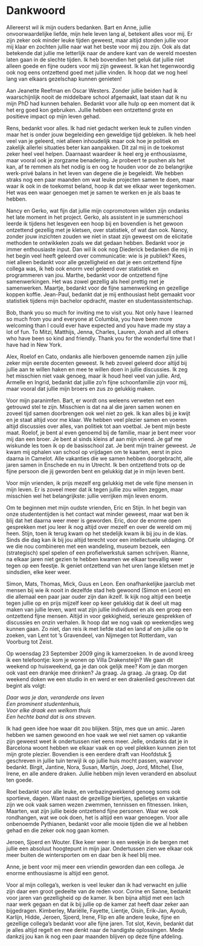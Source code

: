# Dankwoord {-}

\chaptermark{DANKWOORD}
\thispagestyle{empty}
\markboth{DANKWOORD}{DANKWOORD}


Allereerst wil ik mijn ouders bedanken. Bart en Anne, jullie onvoorwaardelijke liefde, mijn hele leven lang al, betekent alles voor mij. Er zijn zeker ook minder leuke tijden geweest, maar altijd stonden jullie voor mij klaar en zochten jullie naar wat het beste voor mij zou zijn. Ook als dat betekende dat jullie me letterlijk naar de andere kant van de wereld moesten laten gaan in de slechte tijden. Ik heb bovendien het geluk dat jullie niet alleen goede en fijne ouders voor mij zijn geweest. Ik kan het tegenwoordig ook nog eens ontzettend goed met jullie vinden. Ik hoop dat we nog heel lang van elkaars gezelschap kunnen genieten!

Aan Jeanette Reefman en Oscar Westers. Zonder jullie beiden had ik waarschijnlijk nooit de middelbare school afgemaakt, laat staan dat ik nu mijn PhD had kunnen behalen. Bedankt voor alle hulp op een moment dat ik het erg goed kon gebruiken. Jullie hebben een ontzettend grote en positieve impact op mijn leven gehad. 

Rens, bedankt voor alles. Ik had niet gedacht werken leuk te zullen vinden maar het is onder jouw begeleiding een geweldige tijd gebleken. Ik heb heel veel van je geleerd, niet alleen inhoudelijk maar ook hoe je politiek en zakelijk allerlei situaties beter kan aanpakken. Dit zal mij in de toekomst zeker heel veel helpen. Daarnaast waardeer ik heel erg je enthousiasme, maar vooral ook je zorgzame benadering. Je probeert te pushen als het kan, af te remmen als het nodig is en oog te houden voor de zo belangrijke werk-privé balans in het leven van degene die je begeleidt. We hebben straks nog een paar maanden om wat leuke projecten samen te doen, maar waar ik ook in de toekomst beland, hoop ik dat we elkaar weer tegenkomen. Het was een waar genoegen met je samen te werken en je als baas te hebben.

Nancy en Gerko, wat fijn dat jullie mijn copromotoren wilden zijn ondanks het late moment in het project. Gerko, als assistent in je summerschool leerde ik tijdens het lesgeven een hoop bij en bovendien is het gewoon ontzettend gezellig met je kletsen, over statistiek, of wat dan ook. Nancy, zonder jouw inzichten zouden we niet in staat zijn geweest om de elicitatie methoden te ontwikkelen zoals we dat gedaan hebben. Bedankt voor je immer enthousiaste input. Dan wil ik ook nog Diederick bedanken die mij in het begin veel heeft geleerd over communicatie: wie is je publiek? Kees, niet alleen bedankt voor alle gezelligheid en dat je een ontzettend fijne collega was, ik heb ook enorm veel geleerd over statistiek en programmeren van jou. Marthe, bedankt voor de ontzettend fijne samenwerkingen. Het was zowel gezellig als heel prettig met je samenwerken. Maartje, bedankt voor de fijne samenwerking en gezellige koppen koffie. Jean-Paul, bedankt dat je mij enthousiast hebt gemaakt voor statistiek tijdens mijn bachelor opdracht, master en studentassistentschap.  

\newpage

Bob, thank you so much for inviting me to visit you. Not only have I learned so much from you and everyone at Columbia, you have been more welcoming than I could ever have expected and you have made my stay a lot of fun. To Mitzi, Matthijs, Jenna, Charles, Lauren, Jonah and all others who have been so kind and friendly. Thank you for the wonderful time that I have had in New York. 


Alex, Roelof en Cato, ondanks alle hierboven genoemde namen zijn jullie zeker mijn eerste docenten geweest. Ik heb zoveel geleerd door altijd bij jullie aan te willen haken en mee te willen doen in jullie discussies. Ik zeg het misschien niet vaak genoeg, maar ik houd heel veel van jullie. Ard, Armelle en Ingrid, bedankt dat jullie zo'n fijne schoonfamilie zijn voor mij, maar vooral dat jullie mijn broers en zus zo gelukkig maken.

Voor mijn paranimfen. Bart, er wordt ons weleens verweten net een getrouwd stel te zijn. Misschien is dat na al die jaren samen wonen en zoveel tijd samen doorbrengen ook wel niet zo gek. Ik kan alles bij je kwijt en je staat altijd voor me klaar. We hebben veel plezier samen en voeren altijd discussies over alles, van politiek tot aan voetbal. Je bent mijn beste maat. Roelof, je bent al even genoemd bij de familie, maar je bent meer voor mij dan een broer. Je bent al sinds kleins af aan mijn vriend. Je gaf me wiskunde les toen ik op de basisschool zat. Je bent mijn trainer geweest. Je kwam mij ophalen van school op vrijdagen om te kaarten, eerst in pico daarna in Camelot. Alle vakanties die we samen hebben doorgebracht, alle jaren samen in Enschede en nu in Utrecht. Ik ben ontzettend trots op de fijne persoon die jij geworden bent en gelukkig dat je in mijn leven bent. 

Voor mijn vrienden, ik prijs mezelf erg gelukkig met de vele fijne mensen in mijn leven. Er is zoveel meer dat ik tegen jullie zou willen zeggen, maar misschien wel het belangrijkste: jullie verrijken mijn leven enorm. 

Om te beginnen met mijn oudste vrienden, Eric en Stijn. In het begin van onze studententijden is het contact wat minder geweest, maar wat ben ik blij dat het daarna weer meer is geworden. Eric, door de enorme open gesprekken met jou leer ik nog altijd over mezelf en over de wereld om mij heen. Stijn, toen ik terug kwam op het stedelijk kwam ik bij jou in de klas. Sinds die dag kan ik bij jou altijd terecht voor een intellectuele uitdaging. Of we die nou combineren met een wandeling, museum bezoek, een (strategisch) spel spelen of een profielwerkstuk samen schrijven. Rianne, na elkaar jaren niet gezien te hebben kwamen we elkaar toevallig weer tegen op een feestje. Ik geniet ontzettend van het uren lange kletsen met je sindsdien, elke keer weer.

Simon, Mats, Thomas, Mick, Guus en Leon. Een onafhankelijke jaarclub met mensen bij wie ik nooit in dezelfde stad heb gewoond (Simon en Leon) en die allemaal een paar jaar ouder zijn dan ikzelf. Ik kijk nog altijd een beetje tegen jullie op en prijs mijzelf keer op keer gelukkig dat ik deel uit mag maken van jullie leven, want wat zijn jullie individueel en als een groep een ontzettend fijne mensen. Altijd in voor gekkigheid, serieuze gesprekken of discussies en onzin verhalen. Ik hoop dat we nog vaak op weekendjes weg kunnen gaan. Zo niet, dan reis ik met liefde stad en land af om jullie op te zoeken, van Lent tot 's Gravendeel, van Nijmegen tot Rotterdam, van Voorburg tot Zeist.

\newpage

Op woensdag 23 September 2009 ging ik kamerzoeken. In de avond kreeg ik een telefoontje: kom je wonen op Villa Drakensteijn? We gaan dit weekend op huisweekend, ga je dan ook gelijk mee? Kom je dan morgen ook vast een drankje mee drinken? Ja graag. Ja graag. Ja graag. Op dat weekend doken we een studio in en werd er een drakenlied geschreven dat begint als volgt:

*Daar was je dan, veranderde ons leven* <br/>\newline
*Een prominent studentenhuis,* <br/>\newline
*Voor elke draak een welkom thuis* <br/>\newline
*Een hechte band dat is ons streven.* 

Ik had geen idee hoe waar dit zou blijken. Stijn, mes que un amic. Jaren hebben we samen gewoond en hoe vaak we wel niet samen op vakantie zijn geweest weet ik ondertussen niet eens meer. Jelle, ondanks dat je in Barcelona woont hebben we elkaar vaak en op veel plekken kunnen zien tot mijn grote plezier. Bovendien is een eerdere draft van Hoofdstuk [5](#Burns) geschreven in jullie tuin terwijl ik op jullie huis mocht passen, waarvoor bedankt. Birgit, Jantine, Nora, Susan, Martijn, Joep, Jord, Mitchel, Else, Irene, en alle andere draken. Jullie hebben mijn leven veranderd en absoluut ten goede. 

Roel bedankt voor alle leuke, en verbazingwekkend genoeg soms ook sportieve, dagen. Want naast de gezellige biertjes, spelletjes en vakantie zijn we ook vaak samen wezen zwemmen, tennissen en fitnessen. Inken, Maarten, wat zijn jullie beide ontzettend fijne personen. Waar we ook rondhangen, wat we ook doen, het is altijd een waar genoegen. Voor alle onbenoemde Pythianen, bedankt voor alle mooie tijden die we al hebben gehad en die zeker ook nog gaan komen. 

Jeroen, Sjoerd en Wouter. Elke keer weer is een weekje in de bergen met jullie een absoluut hoogtepunt in mijn jaar. Ondertussen zien we elkaar ook meer buiten de wintersporten om en daar ben ik heel blij mee. 

Anne, je bent voor mij meer een vriendin geworden dan een collega. Je enorme enthousiasme is altijd een genot.

Voor al mijn collega's, werken is veel leuker dan ik had verwacht en jullie zijn daar een groot gedeelte van de reden voor. Corine en Sanne, bedankt voor jaren van gezelligheid op de kamer. Ik ben bijna altijd met een lach naar werk gegaan en dat ik bij jullie op de kamer zat heeft daar zeker aan bijgedragen. Kimberley, Mariëlle, Fayette, Lientje, Oisín, Erik-Jan, Ayoub, Karlijn, Hidde, Jeroen, Sjoerd, Irene, Flip en alle andere leuke, fijne en gezellige collega's bedankt voor alle fijne jaren. Tot slot, Kevin, bedankt dat je alles altijd regelt en mee denkt naar de handigste oplossingen. Mede dankzij jou kan ik nog een paar maanden blijven op deze fijne afdeling. 




